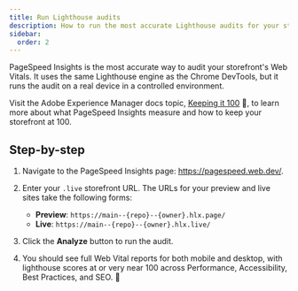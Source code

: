 ```yaml
---
title: Run Lighthouse audits
description: How to run the most accurate Lighthouse audits for your storefront.
sidebar:
  order: 2
---
```



PageSpeed Insights is the most accurate way to audit your storefront's Web Vitals. It uses the same Lighthouse engine as the Chrome DevTools, but it runs the audit on a real device in a controlled environment.

<LinkCard
  noborder
  icon="rocket"
  title="PageSpeed Insights"
  description="Make sure you enter your storefront's <strong>.live</strong> production URL for accurate results. The .live production site sits on CDNs that are closest to your customers, on the edge."
  link="https://pagespeed.web.dev/"
  rightIcon="external"
  target="_blank"
  rel="noopener noreferrer"
  aria-label="Link (opens in a new tab)"
/>

Visit the Adobe Experience Manager docs topic, [Keeping it 100](https://www.aem.live/developer/keeping-it-100) 💯, to learn more about what PageSpeed Insights measure and how to keep your storefront at 100.

## Step-by-step

<Steps>

1. Navigate to the PageSpeed Insights page: https://pagespeed.web.dev/.
1. Enter your `.live` storefront URL. The URLs for your preview and live sites take the following forms:

   - **Preview**: `https://main--{repo}--{owner}.hlx.page/`
   - **Live**: `https://main--{repo}--{owner}.hlx.live/`

1. Click the **Analyze** button to run the audit.
1. You should see full Web Vital reports for both mobile and desktop, with lighthouse scores at or very near 100 across Performance, Accessibility, Best Practices, and SEO. 🚀

</Steps>
